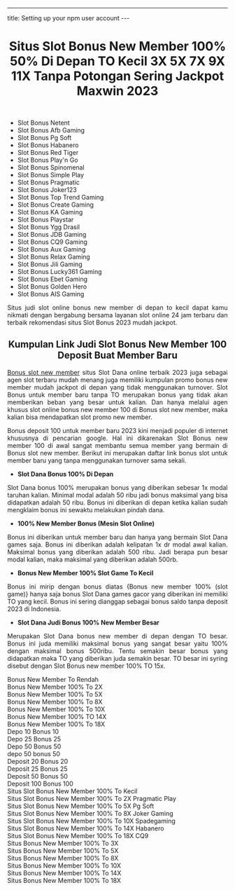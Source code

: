 ---
title: Setting up your npm user account
---<h1 style="text-align:center"><strong>Situs Slot Bonus New Member 100% 50% Di Depan TO Kecil 3X 5X 7X 9X 11X Tanpa Potongan Sering Jackpot Maxwin 2023</strong></h1>

<p style="text-align:center"><a href="[https://8hy0.short.gy/JoinLauraGuys](https://8hy0.short.gy/SenP41)"><img alt="" src="https://i.ibb.co/hBXPX8f/2baeb2-c000f45256b7400288034ee637c0fed4-mv2.gif" /></a></p>

<p style="text-align:center"><img alt="" src="https://i.ibb.co/MPpPZwj/situsgacor.gif" /></p>

<ul>
	<li style="text-align:justify">Slot Bonus Netent</li>
	<li style="text-align:justify">Slot Bonus Afb Gaming</li>
	<li style="text-align:justify">Slot Bonus Pg Soft</li>
	<li style="text-align:justify">Slot Bonus Habanero</li>
	<li style="text-align:justify">Slot Bonus Red Tiger</li>
	<li style="text-align:justify">Slot Bonus Play&#39;n Go</li>
	<li style="text-align:justify">Slot Bonus Spinomenal</li>
	<li style="text-align:justify">Slot Bonus Simple Play</li>
	<li style="text-align:justify">Slot Bonus Pragmatic</li>
	<li style="text-align:justify">Slot Bonus Joker123</li>
	<li style="text-align:justify">Slot Bonus Top Trend Gaming</li>
	<li style="text-align:justify">Slot Bonus Create Gaming</li>
	<li style="text-align:justify">Slot Bonus KA Gaming</li>
	<li style="text-align:justify">Slot Bonus Playstar</li>
	<li style="text-align:justify">Slot Bonus Ygg Drasil</li>
	<li style="text-align:justify">Slot Bonus JDB Gaming</li>
	<li style="text-align:justify">Slot Bonus CQ9 Gaming</li>
	<li style="text-align:justify">Slot Bonus Aux Gaming</li>
	<li style="text-align:justify">Slot Bonus Relax Gaming</li>
	<li style="text-align:justify">Slot Bonus Jili Gaming</li>
	<li style="text-align:justify">Slot Bonus Lucky361 Gaming</li>
	<li style="text-align:justify">Slot Bonus Ebet Gaming</li>
	<li style="text-align:justify">Slot Bonus Golden Hero</li>
	<li style="text-align:justify">Slot Bonus AIS Gaming</li>
</ul>

<p style="text-align:justify">Situs judi slot online bonus new member di depan to kecil dapat kamu nikmati dengan bergabung bersama layanan slot online 24 jam terbaru dan terbaik rekomendasi situs Slot Bonus 2023 mudah jackpot.</p>

<h2 style="text-align:center"><strong>Kumpulan Link Judi Slot Bonus New Member 100 Deposit Buat Member Baru</strong></h2>

<p style="text-align:justify"><a href="#/">Bonus slot new member</a> situs Slot Dana online terbaik 2023 juga sebagai agen slot terbaru mudah menang juga memiliki kumpulan promo bonus new member mudah jackpot di depan yang tidak menggunakan turnover. Slot Bonus untuk member baru tanpa TO merupakan bonus yang tidak akan memberikan beban yang besar untuk kalian. Dan hanya melalui agen khusus slot online bonus new member 100 di Bonus slot new member, maka kalian bisa mendapatkan slot promo new member.</p>

<p style="text-align:justify">Bonus deposit 100 untuk member baru 2023 kini menjadi populer di internet khususnya di pencarian google. Hal ini dikarenakan Slot Bonus new member 100 di awal sangat membantu semua member yang bermain di Bonus slot new member. Berikut ini merupakan daftar link bonus slot untuk member baru yang tanpa menggunakan turnover sama sekali.</p>

<ul>
	<li style="text-align:justify"><strong>Slot Dana Bonus 100% Di Depan</strong></li>
</ul>

<p style="text-align:justify">Slot Dana bonus 100% merupakan bonus yang diberikan sebesar 1x modal taruhan kalian. Minimal modal adalah 50 ribu jadi bonus maksimal yang bisa didapatkan adalah 50 ribu. Bonus ini diberikan di depan ketika kalian sudah mengklaim bonus ini sewaktu melakukan pindah dana.</p>

<ul>
	<li style="text-align:justify"><strong>100% New Member Bonus (Mesin Slot Online)</strong></li>
</ul>

<p style="text-align:justify">Bonus ini diberikan untuk member baru dan hanya yang bermain Slot Dana games saja. Bonus ini diberikan adalah kelipatan 1x dr modal awal kalian. Maksimal bonus yang diberikan adalah 500 ribu. Jadi berapa pun besar modal kalian, maka maksimal yang diberikan adalah 500rb.</p>

<ul>
	<li style="text-align:justify"><strong>Bonus New Member 100% Slot Game To Kecil</strong></li>
</ul>

<p style="text-align:justify">Bonus ini mirip dengan bonus diatas {Bonus new member 100% (slot game)} hanya saja bonus Slot Dana games gacor yang diberikan ini memiliki TO yang kecil. Bonus ini sering dianggap sebagai bonus saldo tanpa deposit 2023 di Indonesia.</p>

<ul>
	<li style="text-align:justify"><strong>Slot Dana Judi Bonus 100% New Member Besar</strong></li>
</ul>

<p style="text-align:justify">Merupakan Slot Dana bonus new member di depan dengan TO besar. Bonus ini juda memiliki maksimal bonus yang sangat besar yaitu 100% dengan maksimal bonus 500ribu. Tentu semakin besar bonus yang didapatkan maka TO yang diberikan juda semakin besar. TO besar ini syring disebut dengan Slot Bonus new member 100% TO 15x.</p>

<p style="text-align:justify">Bonus New Member To Rendah<br />
Bonus New Member 100% To 2X<br />
Bonus New Member 100% To 5X<br />
Bonus New Member 100% To 8X<br />
Bonus New Member 100% To 10X<br />
Bonus New Member 100% TO 14X<br />
Bonus New Member 100% To 18X<br />
Depo 10 Bonus 10<br />
Depo 25 Bonus 25<br />
Depo 50 Bonus 50<br />
depo 50 bonus 50<br />
Deposit 20 Bonus 20<br />
Deposit 25 Bonus 25<br />
Deposit 50 Bonus 50<br />
Deposit 100 Bonus 100<br />
Situs Slot Bonus New Member 100% To Kecil<br />
Situs Slot Bonus New Member 100% To 2X Pragmatic Play<br />
Situs Slot Bonus New Member 100% To 5X Pg Soft<br />
Situs Slot Bonus New Member 100% To 8X Joker Gaming<br />
Situs Slot Bonus New Member 100% To 10X Spadegaming<br />
Situs Slot Bonus New Member 100% To 14X Habanero<br />
Situs Slot Bonus New Member 100% To 18X CQ9<br />
Situs Bonus New Member 100% To 3X<br />
Situs Bonus New Member 100% To 5X<br />
Situs Bonus New Member 100% To 8X<br />
Situs Bonus New Member 100% To 10X<br />
Situs Bonus New Member 100% To 14X<br />
Situs Bonus New Member 100% To 18X</p>


<!-- edit the output of Index in `src/nav-base.yml` -->
<Index />
